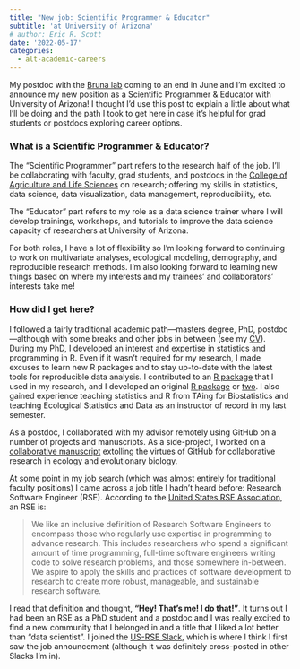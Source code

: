```yaml
---
title: "New job: Scientific Programmer & Educator"
subtitle: 'at University of Arizona'
# author: Eric R. Scott
date: '2022-05-17'
categories:
  - alt-academic-careers
---
```


My postdoc with the [Bruna lab](https://tropicos.netlify.app/) coming to an end in June and I'm excited to announce my new position as a Scientific Programmer & Educator with University of Arizona!
I thought I'd use this post to explain a little about what I'll be doing and the path I took to get here in case it's helpful for grad students or postdocs exploring career options.
<!--# add link to the landing page for the dept or something? -->

### What is a Scientific Programmer & Educator?

The "Scientific Programmer" part refers to the research half of the job.
I'll be collaborating with faculty, grad students, and postdocs in the [College of Agriculture and Life Sciences](https://ag.arizona.edu/) on research; offering my skills in statistics, data science, data visualization, data management, reproducibility, etc.

The "Educator" part refers to my role as a data science trainer where I will develop trainings, workshops, and tutorials to improve the data science capacity of researchers at University of Arizona.

For both roles, I have a lot of flexibility so I'm looking forward to continuing to work on multivariate analyses, ecological modeling, demography, and reproducible research methods.
I'm also looking forward to learning new things based on where my interests and my trainees' and collaborators' interests take me!

### How did I get here?

I followed a fairly traditional academic path---masters degree, PhD, postdoc---although with some breaks and other jobs in between (see my [CV](https://www.ericrscott.com/files/Eric%20Scott%20cv.pdf)).
During my PhD, I developed an interest and expertise in statistics and programming in R.
Even if it wasn't required for my research, I made excuses to learn new R packages and to stay up-to-date with the latest tools for reproducible data analysis.
I contributed to an [R package](https://docs.ropensci.org/webchem/) that I used in my research, and I developed an original [R package](https://github.com/Aariq/holodeck) or [two](https://github.com/Aariq/bumbl).
I also gained experience teaching statistics and R from TAing for Biostatistics and teaching Ecological Statistics and Data as an instructor of record in my last semester.

As a postdoc, I collaborated with my advisor remotely using GitHub on a number of projects and manuscripts.
As a side-project, I worked on a [collaborative manuscript](https://github.com/SORTEE-Github-Hackathon/manuscript) extolling the virtues of GitHub for collaborative research in ecology and evolutionary biology.

At some point in my job search (which was almost entirely for traditional faculty positions) I came across a job title I hadn't heard before: Research Software Engineer (RSE).
According to the [United States RSE Association](us-rse.org), an RSE is:

> We like an inclusive definition of Research Software Engineers to encompass those who regularly use expertise in programming to advance research.
> This includes researchers who spend a significant amount of time programming, full-time software engineers writing code to solve research problems, and those somewhere in-between.
> We aspire to apply the skills and practices of software development to research to create more robust, manageable, and sustainable research software.

I read that definition and thought, **"Hey! That's me! I do that!"**.
It turns out I had been an RSE as a PhD student and a postdoc and I was really excited to find a new community that I belonged in and a title that I liked a lot better than "data scientist".
I joined the [US-RSE Slack](https://us-rse.org/join/), which is where I think I first saw the job announcement (although it was definitely cross-posted in other Slacks I'm in).
